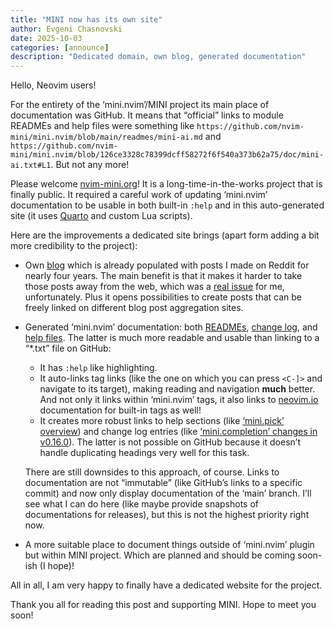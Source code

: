```yaml
---
title: "MINI now has its own site"
author: Evgeni Chasnovski
date: 2025-10-03
categories: [announce]
description: "Dedicated domain, own blog, generated documentation"
---
```


Hello, Neovim users!

For the entirety of the 'mini.nvim'/MINI project its main place of documentation was GitHub. It means that "official" links to module READMEs and help files were something like `https://github.com/nvim-mini/mini.nvim/blob/main/readmes/mini-ai.md` and `https://github.com/nvim-mini/mini.nvim/blob/126ce3328c78399dcff58272f6f540a373b62a75/doc/mini-ai.txt#L1`. But not any more!

Please welcome [nvim-mini.org](https://nvim-mini.org)! It is a long-time-in-the-works project that is finally public. It required a careful work of updating 'mini.nvim' documentation to be usable in both built-in `:help` and in this auto-generated site (it uses [Quarto](https://quarto.org/) and custom Lua scripts).

Here are the improvements a dedicated site brings (apart form adding a bit more credibility to the project):

- Own [blog](index.qmd) which is already populated with posts I made on Reddit for nearly four years. The main benefit is that it makes it harder to take those posts away from the web, which was a [real issue](https://www.reddit.com/r/neovim/comments/1mxxni1/comment/na8h6e3/?context=3) for me, unfortunately. Plus it opens possibilities to create posts that can be freely linked on different blog post aggregation sites.

- Generated 'mini.nvim' documentation: both [READMEs](../mini.nvim/index.md), [change log](../mini.nvim/CHANGELOG.md), and [help files](../mini.nvim/doc/mini-nvim.qmd). The latter is much more readable and usable than linking to a "*.txt" file on GitHub:
    - It has `:help` like highlighting.
    - It auto-links tag links (like the one on which you can press `<C-]>` and navigate to its target), making reading and navigation **much** better. And not only it links within 'mini.nvim' tags, it also links to [neovim.io](https://neovim.io) documentation for built-in tags as well!
    - It creates more robust links to help sections (like ['mini.pick' overview](../mini.nvim/doc/mini-pick.html#minipick-overview)) and change log entries (like ['mini.completion' changes in v0.16.0](../mini.nvim/CHANGELOG.html#v0.16.0-mini.completion)). The latter is not possible on GitHub because it doesn't handle duplicating headings very well for this task.

    There are still downsides to this approach, of course. Links to documentation are not "immutable" (like GitHub's links to a specific commit) and now only display documentation of the 'main' branch. I'll see what I can do here (like maybe provide snapshots of documentations for releases), but this is not the highest priority right now.

- A more suitable place to document things outside of 'mini.nvim' plugin but within MINI project. Which are planned and should be coming soon-ish (I hope)!

All in all, I am very happy to finally have a dedicated website for the project.

Thank you all for reading this post and supporting MINI. Hope to meet you soon!
